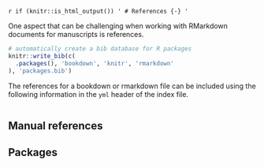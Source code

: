`r if (knitr::is_html_output()) '
# References {-}
'`



One aspect that can be challenging when working with RMarkdown documents for manuscripts is references.

```r
# automatically create a bib database for R packages
knitr::write_bib(c(
  .packages(), 'bookdown', 'knitr', 'rmarkdown'
), 'packages.bib')
```


The references for a bookdown or rmarkdown file can be included using the following information in the `yml` header of the index file.

```

```


## Manual references




## Packages

```r

```

